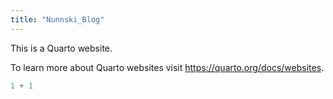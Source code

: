 ```yaml
---
title: "Nunnski_Blog"
---
```


This is a Quarto website.

To learn more about Quarto websites visit <https://quarto.org/docs/websites>.

```r
1 + 1
```
